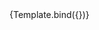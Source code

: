 

<Meta title="Components/Textarea/Loading" component={VvTextarea} />

<Canvas>
	<Story
		name="Loading"
		args={{
			name: 'textarea-loading',
			loading: true,
			loadingLabel: 'Loading label!'
		}}>
		{Template.bind({})}
	</Story>
</Canvas>
